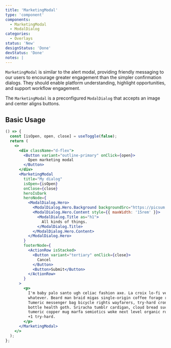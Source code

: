 ```yaml
---
title: 'MarketingModal'
type: 'component'
components:
  - MarketingModal
  - ModalDialog
categories:
  - Overlays
status: 'New'
designStatus: 'Done'
devStatus: 'Done'
notes: |
---
```


`MarketingModal` is similar to the alert modal, providing friendly messaging to our users to encourage greater engagement than the simpler confirmation dialogs. They should enable platform understanding, highlight opportunities, and support workflow engagement.

The `MarketingModal` is a preconfigured `ModalDialog` that accepts an image and center aligns buttons.

## Basic Usage

```jsx live
() => {
  const [isOpen, open, close] = useToggle(false);
  return (
    <>
      <div className="d-flex">
        <Button variant="outline-primary" onClick={open}>
          Open marketing modal
        </Button>
      </div>
      <MarketingModal
        title="My dialog"
        isOpen={isOpen}
        onClose={close}
        heroIsDark
        heroNode={
          <ModalDialog.Hero>
            <ModalDialog.Hero.Background backgroundSrc="https://picsum.photos/1600/800/" />
            <ModalDialog.Hero.Content style={{ maxWidth: '15rem' }}>
              <ModalDialog.Title as="h1">
                All kinds of things.
              </ModalDialog.Title>
            </ModalDialog.Hero.Content>
          </ModalDialog.Hero>
        }
        footerNode={
          <ActionRow isStacked>
            <Button variant="tertiary" onClick={close}>
              Cancel
            </Button>
            <Button>Submit</Button>
          </ActionRow>
        }
      >
        <p>
          I'm baby palo santo ugh celiac fashion axe. La croix lo-fi venmo
          whatever. Beard man braid migas single-origin coffee forage ramps.
          Tumeric messenger bag bicycle rights wayfarers, try-hard cronut blue
          bottle health goth. Sriracha tumblr cardigan, cloud bread succulents
          tumeric copper mug marfa semiotics woke next level organic roof party
          +1 try-hard.
        </p>
      </MarketingModal>
    </>
  );
};
```
